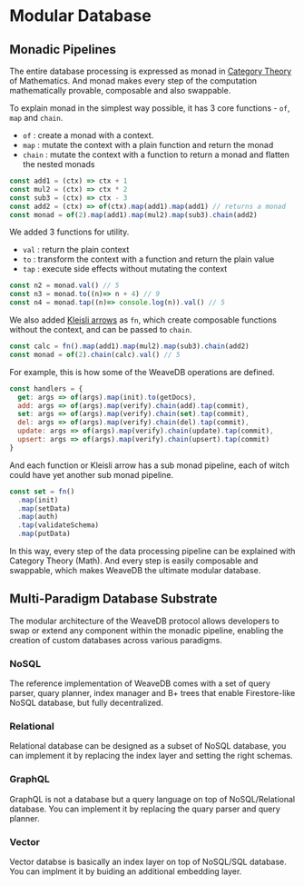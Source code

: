 # Modular Database

## Monadic Pipelines

The entire database processing is expressed as monad in [Category Theory](https://github.com/fantasyland/fantasy-land?tab=readme-ov-file#monad) of Mathematics. And monad makes every step of the computation mathematically provable, composable and also swappable.

To explain monad in the simplest way possible, it has 3 core functions - `of`, `map` and `chain`.

- `of` : create a monad with a context.
- `map` : mutate the context with a plain function and return the monad
- `chain` : mutate the context with a function to return a monad and flatten the nested monads

```js
const add1 = (ctx) => ctx + 1
const mul2 = (ctx) => ctx * 2
const sub3 = (ctx) => ctx - 3
const add2 = (ctx) => of(ctx).map(add1).map(add1) // returns a monad
const monad = of(2).map(add1).map(mul2).map(sub3).chain(add2)
```
We added 3 functions for utility.

- `val` : return the plain context
- `to` : transform the context with a function and return the plain value
- `tap` : execute side effects without mutating the context

```js
const n2 = monad.val() // 5
const n3 = monad.to((n)=> n + 4) // 9
const n4 = monad.tap((n)=> console.log(n)).val() // 5
```
We also added [Kleisli arrows](https://en.wikipedia.org/wiki/Kleisli_category) as `fn`, which create composable functions without the context, and can be passed to `chain`.

```js
const calc = fn().map(add1).map(mul2).map(sub3).chain(add2)
const monad = of(2).chain(calc).val() // 5
```

For example, this is how some of the WeaveDB operations are defined.

```js
const handlers = {
  get: args => of(args).map(init).to(getDocs),
  add: args => of(args).map(verify).chain(add).tap(commit),
  set: args => of(args).map(verify).chain(set).tap(commit),
  del: args => of(args).map(verify).chain(del).tap(commit),
  update: args => of(args).map(verify).chain(update).tap(commit),
  upsert: args => of(args).map(verify).chain(upsert).tap(commit)
}
```

And each function or Kleisli arrow has a sub monad pipeline, each of witch could have yet another sub monad pipeline.

```js
const set = fn()
  .map(init)
  .map(setData)
  .map(auth)
  .tap(validateSchema)
  .map(putData)
```

In this way, every step of the data processing pipeline can be explained with Category Theory (Math). And every step is easily composable and swappable, which makes WeaveDB the ultimate modular database.

## Multi-Paradigm Database Substrate

The modular architecture of the WeaveDB protocol allows developers to swap or extend any component within the monadic pipeline, enabling the creation of custom databases across various paradigms.

### NoSQL

The reference implementation of WeaveDB comes with a set of query parser, quary planner, index manager and B+ trees that enable Firestore-like NoSQL database, but fully decentralized.

### Relational

Relational database can be designed as a subset of NoSQL database, you can implement it by replacing the index layer and setting the right schemas.

### GraphQL

GraphQL is not a database but a query language on top of NoSQL/Relational database. You can implement it by replacing the quary parser and query planner.

### Vector

Vector databse is basically an index layer on top of NoSQL/SQL database. You can implment it by buiding an additional embedding layer.